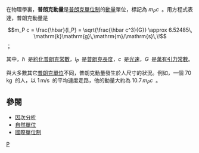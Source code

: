 {{NoteTA|G1=物理學}}

在物理學裏，'''普朗克動量'''是[[普朗克單位制|普朗克單位制]]的[[動量|動量]]單位，標記為 <math>m_P c\,\!</math> 。用方程式表達，普朗克動量是

:<math>m_P c = \frac{\hbar}{l_P} = \sqrt{\frac{\hbar c^3}{G}} \approx 6.52485\, \mathrm{k}\mathrm{g}\,\mathrm{m}/\mathrm{s}\,\!</math> ；

其中，<math>\hbar\,\!</math> 是[[約化普朗克常數|約化普朗克常數]]，<math>{l_P}\,\!</math> 是[[普朗克長度|普朗克長度]]，<math>c\,\!</math> 是[[光速|光速]]，<math>G\,\!</math> 是[[萬有引力常數|萬有引力常數]]。

與大多數其它[[普朗克單位|普朗克單位]]不同，普朗克動量發生於人尺寸的狀況。例如，一個 <math>70\,\mathrm{k}\mathrm{g}\,\!</math> 的人，以 <math>1\,\mathrm{m}/\mathrm{s}\,\!</math> 的平均速度走路，他的動量大約為 <math>10.7\,m_P c\,\!</math> 。

==參閱==
*[[因次分析|因次分析]]
*[[自然單位|自然單位]]
*[[國際單位制|國際單位制]]

{{planckunits}}

[[Category:自然單位|P]]